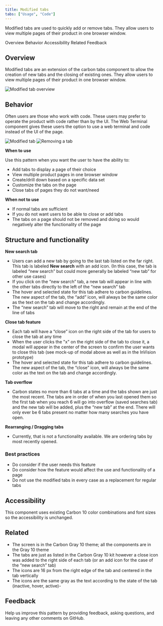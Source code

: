 ```yaml
---
title: Modified tabs
tabs: ["Usage", "Code"]
---
```


<PageDescription>

Modified tabs are used to quickly add or remove tabs. They allow users to view multiple pages of their product in one browser window.

</PageDescription>

<AnchorLinks>
  <AnchorLink>Overview</AnchorLink>
  <AnchorLink>Behavior</AnchorLink>
  <AnchorLink>Accessibility</AnchorLink>
  <AnchorLink>Related</AnchorLink>
  <AnchorLink>Feedback</AnchorLink>
</AnchorLinks>


## Overview

Modified tabs are an extension of the carbon tabs component to allow the creation of new tabs and the closing of existing ones. They allow users to view multiple pages of their product in one browser window.

![Modified tab overview](images/ModifiedTab.png)

## Behavior

Often users are those who work with code. These users may prefer to operate the product with code rather than by the UI. The Web Terminal component gives these users the option to use a web terminal and code instead of the UI of the page.

![Modified tab](images/TabsCloseUp.png)
![Removing a tab](images/ClosingTab.jpeg)

**When to use**

Use this pattern when you want the user to have the ability to:

- Add tabs to display a page of their choice
- View multiple product pages in one browser window
- Create/drill down based on a specific data set
- Customize the tabs on the page
- Close tabs of pages they do not want/need

**When not to use**

- If normal tabs are sufficient
- If you do not want users to be able to close or add tabs
- The tabs on a page should not be removed and doing so would negatively alter the functionality of the page

## Structure and functionality 

**New search tab**

- Users can add a new tab by going to the last tab listed on the far right. This tab is labeled **New search** with an add icon. (In this case, the tab is labeled “new search” but could more generally be labeled “new tab” for other use cases)
- If you click on the “new search” tab, a new tab will appear in line with the other tabs directly to the left of the “new search” tab
- The hover and selected state for this tab adhere to carbon guidelines. The new aspect of the tab, the “add” icon, will always be the same color as the text on the tab and change accordingly.
- The “new search” tab will move to the right and remain at the end of the line of tabs

**Close tab feature**

- Each tab will have a “close” icon on the right side of the tab for users to close the tab at any time
- When the user clicks the "x" on the right side of the tab to close it, a modal will appear in the center of the screen to confirm the user wants to close this tab (see mock-up of modal above as well as in the InVision prototype)
- The hover and selected state for this tab adhere to carbon guidelines. The new aspect of the tab, the “close” icon, will always be the same color as the text on the tab and change accordingly.

**Tab overflow**

- Carbon states no more than 6 tabs at a time and the tabs shown are just the most recent. The tabs are in order of when you last opened them so the first tab when you reach 6 will go into overflow (saved searches tab) and the new tab will be added, plus the “new tab” at the end. There will only ever be 6 tabs present no matter how many searches you have open.

**Rearranging / Dragging tabs**

- Currently, that is not a functionality available. We are ordering tabs by most recently opened.

### Best practices

- Do consider if the user needs this feature
- Do consider how the feature would affect the use and functionality of a page
- Do not use the modified tabs in every case as a replacement for regular tabs

## Accessibility

This component uses existing Carbon 10 color combinations and font sizes so the accessibility is unchanged.

## Related

- The screen is in the Carbon Gray 10 theme; all the components are in the Gray 10 theme
- The tabs are just as listed in the Carbon Gray 10 kit however a close icon was added to the right side of each tab (or an add icon for the case of the “new search” tab)
- The icons are 16 px from the right edge of the tab and centered in the tab vertically
- The icons are the same gray as the text according to the state of the tab (inactive, hover, active)- 

## Feedback

Help us improve this pattern by providing feedback, asking questions, and leaving any other comments on GitHub.
